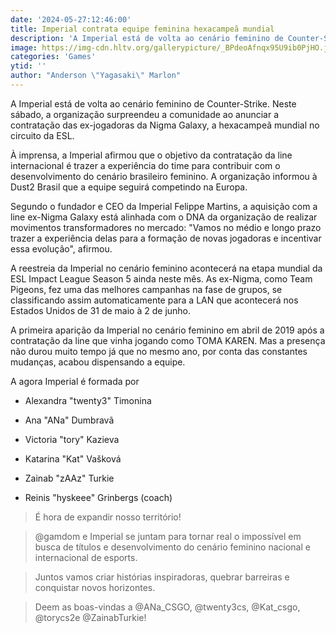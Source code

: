 ```yaml
---
date: '2024-05-27:12:46:00'
title: Imperial contrata equipe feminina hexacampeã mundial
description: 'A Imperial está de volta ao cenário feminino de Counter-Strike. Neste sábado, a organização surpreendeu a comunidade ao anunciar a contratação das ex-jogadoras da Nigma Galaxy, a hexacampeã mundial no circuito da ESL.'
image: https://img-cdn.hltv.org/gallerypicture/_BPdeoAfnqx95U9ib0PjHO.jpg?ixlib=java-2.1.0&w=1200&s=fff742bfbf58de6b1ad924989edb82d9
categories: 'Games'
ytid: ''
author: "Anderson \"Yagasaki\" Marlon"
---
```


A Imperial está de volta ao cenário feminino de Counter-Strike. Neste sábado, a organização surpreendeu a comunidade ao anunciar a contratação das ex-jogadoras da Nigma Galaxy, a hexacampeã mundial no circuito da ESL.

À imprensa, a Imperial afirmou que o objetivo da contratação da line internacional é trazer a experiência do time para contribuir com o desenvolvimento do cenário brasileiro feminino. A organização informou à Dust2 Brasil que a equipe seguirá competindo na Europa.

Segundo o fundador e CEO da Imperial Felippe Martins, a aquisição com a line ex-Nigma Galaxy está alinhada com o DNA da organização de realizar movimentos transformadores no mercado: "Vamos no médio e longo prazo trazer a experiência delas para a formação de novas jogadoras e incentivar essa evolução", afirmou.

A reestreia da Imperial no cenário feminino acontecerá na etapa mundial da ESL Impact League Season 5 ainda neste mês. As ex-Nigma, como Team Pigeons, fez uma das melhores campanhas na fase de grupos, se classificando assim automaticamente para a LAN que acontecerá nos Estados Unidos de 31 de maio à 2 de junho.

A primeira aparição da Imperial no cenário feminino em abril de 2019 após a contratação da line que vinha jogando como TOMA KAREN. Mas a presença não durou muito tempo já que no mesmo ano, por conta das constantes mudanças, acabou dispensando a equipe.

A agora Imperial é formada por

- Alexandra "twenty3" Timonina
- Ana "ANa" Dumbravã
- Victoria "tory" Kazieva
- Katarina "Kat" Vašková
- Zainab "zAAz" Turkie

- Reinis "hyskeee" Grinbergs (coach)

> É hora de expandir nosso território!

> @gamdom e Imperial se juntam para tornar real o impossível em busca de títulos e desenvolvimento do cenário feminino nacional e internacional de esports.

> Juntos vamos criar histórias inspiradoras, quebrar barreiras e conquistar novos horizontes.

>Deem as boas-vindas a @ANa_CSGO, @twenty3cs, @Kat_csgo, @torycs2e @ZainabTurkie!
